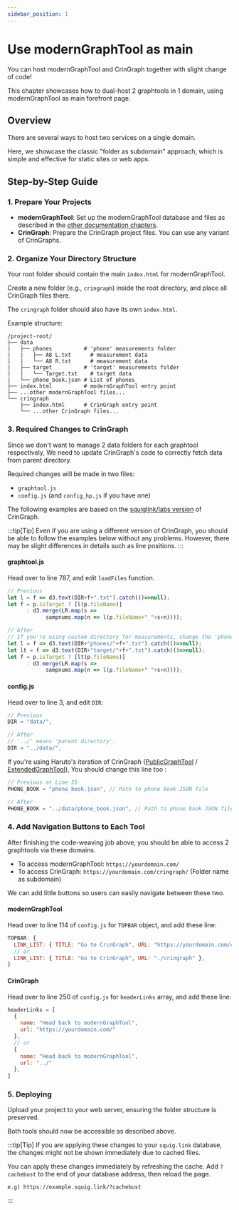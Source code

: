 ```yaml
---
sidebar_position: 1
---
```


# Use modernGraphTool as main

You can host modernGraphTool and CrinGraph together with slight change of code! 

This chapter showcases how to dual-host 2 graphtools in 1 domain, using modernGraphTool as main forefront page.

## Overview

There are several ways to host two services on a single domain. 

Here, we showcase the classic "folder as subdomain" approach, which is simple and effective for static sites or web apps.

## Step-by-Step Guide

### 1. Prepare Your Projects

- **modernGraphTool**: Set up the modernGraphTool database and files as described in the [other documentation chapters](../category/guide-for-admins).
- **CrinGraph**: Prepare the CrinGraph project files. You can use any variant of CrinGraphs.

### 2. Organize Your Directory Structure

Your root folder should contain the main `index.html` for modernGraphTool. 

Create a new folder (e.g., `cringraph`) inside the root directory, and place all CrinGraph files there. 

The `cringraph` folder should also have its own `index.html`.

Example structure:

```plaintext
/project-root/
├── data
|   ├── phones          # 'phone' measurements folder
|   |   ├── A8 L.txt      # measurement data
|   |   └── A8 R.txt      # measurement data
|   ├── target          # 'target' measurements folder
|   |   └── Target.txt    # target data
|   └── phone_book.json # List of phones
├── index.html          # modernGraphTool entry point
├── ...other modernGraphTool files...
└── cringraph
    ├── index.html      # CrinGraph entry point
    └── ...other CrinGraph files...
```

### 3. Required Changes to CrinGraph

Since we don't want to manage 2 data folders for each graphtool respectively, We need to update CrinGraph's code to correctly fetch data from parent directory.

Required changes will be made in two files:

- `graphtool.js`
- `config.js` (and `config_hp.js` if you have one)

The following examples are based on the [squiglink/labs version](https://github.com/squiglink/lab) of CrinGraph.

:::tip[Tip]
Even if you are using a different version of CrinGraph, you should be able to follow the examples below without any problems. However, there may be slight differences in details such as line positions.
:::

#### graphtool.js

Head over to line 787, and edit `loadFiles` function.

```js
// Previous
let l = f => d3.text(DIR+f+".txt").catch(()=>null);
let f = p.isTarget ? [l(p.fileName)]
      : d3.merge(LR.map(s =>
            sampnums.map(n => l(p.fileName+" "+s+n))));

// After
// If you're using custom directory for measurements, change the 'phones' and 'target' words to yours.
let l = f => d3.text(DIR+"phones/"+f+".txt").catch(()=>null);
let lt = f => d3.text(DIR+"target/"+f+".txt").catch(()=>null);
let f = p.isTarget ? [lt(p.fileName)]
      : d3.merge(LR.map(s =>
            sampnums.map(n => l(p.fileName+" "+s+n))));
```

#### config.js

Head over to line 3, and edit `DIR`:

```js
// Previous
DIR = "data/",

// After
// '../' means 'parent directory'.
DIR = "../data/", 
```

If you're using Haruto's iteration of CrinGraph ([PublicGraphTool](https://github.com/HarutoHiroki/PublicGraphTool) / [ExtendedGraphTool](https://github.com/potatosalad775/ExtendedGraphTool)), 
You should change this line too : 

```js
// Previous at Line 55
PHONE_BOOK = "phone_book.json", // Path to phone book JSON file

// After
PHONE_BOOK = "../data/phone_book.json", // Path to phone book JSON file
```

### 4. Add Navigation Buttons to Each Tool

After finishing the code-weaving job above, you should be able to access 2 graphtools via these domains.

- To access modernGraphTool: `https://yourdomain.com/`
- To access CrinGraph: `https://yourdomain.com/cringraph/` (Folder name as subdomain)

We can add little buttons so users can easily navigate between these two.

#### modernGraphTool

Head over to line 114 of `config.js` for `TOPBAR` object, and add these line:
```js
TOPBAR: {
  LINK_LIST: { TITLE: "Go to CrinGraph", URL: "https://yourdomain.com/cringraph" },
  // or
  LINK_LIST: { TITLE: "Go to CrinGraph", URL: "./cringraph" },
}
```

#### CrinGraph

Head over to line 250 of `config.js` for `headerLinks` array, and add these line:
```js
headerLinks = [
  {
    name: "Head back to modernGraphTool",
    url: "https://yourdomain.com/"
  },
  // or
  {
    name: "Head back to modernGraphTool",
    url: "../"
  },
]
```

### 5. Deploying

Upload your project to your web server, ensuring the folder structure is preserved. 

Both tools should now be accessible as described above.

:::tip[Tip]
If you are applying these changes to your `squig.link` database, the changes might not be shown immediately due to cached files.

You can apply these changes immediately by refreshing the cache. Add `?cachebust` to the end of your database address, then reload the page.
```plaintext
e.g) https://example.squig.link/?cachebust
```
:::